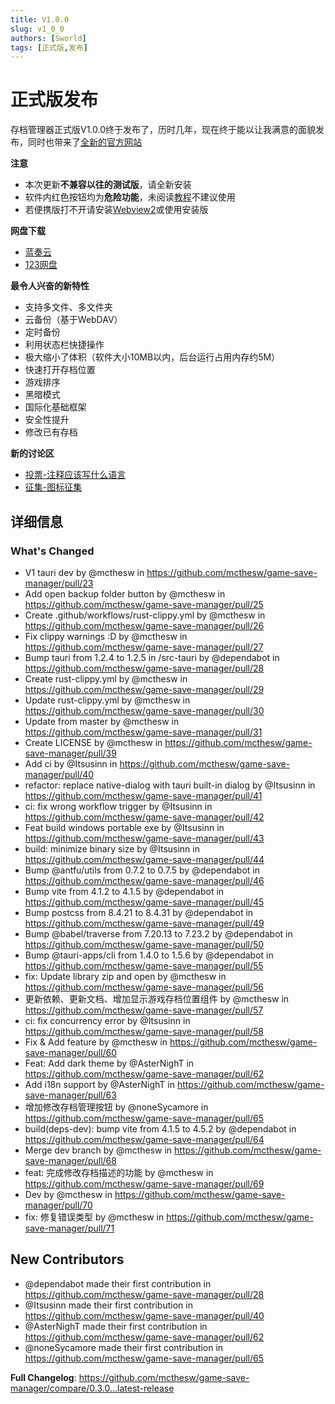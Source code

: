 ```yaml
---
title: V1.0.0
slug: v1_0_0
authors: [Sworld]
tags: [正式版,发布]
---
```

# 正式版发布
存档管理器正式版V1.0.0终于发布了，历时几年，现在终于能以让我满意的面貌发布，同时也带来了[全新的官方网站](https://help.sworld.club/)

**注意**
- 本次更新**不兼容以往的测试版**，请全新安装
- 软件内红色按钮均为**危险功能**，未阅读[教程](https://help.sworld.club/)不建议使用
- 若便携版打不开请安装[Webview2](https://developer.microsoft.com/microsoft-edge/webview2/)或使用安装版

**网盘下载**
- [蓝奏云](https://sworld.lanzv.com/b08e34poj?password=93vl)
- [123网盘](https://www.123pan.com/s/xdcDjv-Z8Al.html)

**最令人兴奋的新特性**
- 支持多文件、多文件夹
- 云备份（基于WebDAV）
- 定时备份
- 利用状态栏快捷操作
- 极大缩小了体积（软件大小10MB以内，后台运行占用内存约5M）
- 快速打开存档位置
- 游戏排序
- 黑暗模式
- 国际化基础框架
- 安全性提升
- 修改已有存档

**新的讨论区**
- [投票-注释应该写什么语言](https://github.com/mcthesw/game-save-manager/discussions/33)
- [征集-图标征集](https://github.com/mcthesw/game-save-manager/discussions/34)

## 详细信息

### What's Changed
* V1 tauri dev by @mcthesw in https://github.com/mcthesw/game-save-manager/pull/23
* Add open backup folder button by @mcthesw in https://github.com/mcthesw/game-save-manager/pull/25
* Create .github/workflows/rust-clippy.yml by @mcthesw in https://github.com/mcthesw/game-save-manager/pull/26
* Fix clippy warnings :D by @mcthesw in https://github.com/mcthesw/game-save-manager/pull/27
* Bump tauri from 1.2.4 to 1.2.5 in /src-tauri by @dependabot in https://github.com/mcthesw/game-save-manager/pull/28
* Create rust-clippy.yml by @mcthesw in https://github.com/mcthesw/game-save-manager/pull/29
* Update rust-clippy.yml by @mcthesw in https://github.com/mcthesw/game-save-manager/pull/30
* Update from master by @mcthesw in https://github.com/mcthesw/game-save-manager/pull/31
* Create LICENSE by @mcthesw in https://github.com/mcthesw/game-save-manager/pull/39
* Add ci by @Itsusinn in https://github.com/mcthesw/game-save-manager/pull/40
* refactor: replace native-dialog with tauri built-in dialog by @Itsusinn in https://github.com/mcthesw/game-save-manager/pull/41
* ci: fix wrong workflow trigger by @Itsusinn in https://github.com/mcthesw/game-save-manager/pull/42
* Feat build windows portable exe by @Itsusinn in https://github.com/mcthesw/game-save-manager/pull/43
* build: minimize binary size by @Itsusinn in https://github.com/mcthesw/game-save-manager/pull/44
* Bump @antfu/utils from 0.7.2 to 0.7.5 by @dependabot in https://github.com/mcthesw/game-save-manager/pull/46
* Bump vite from 4.1.2 to 4.1.5 by @dependabot in https://github.com/mcthesw/game-save-manager/pull/45
* Bump postcss from 8.4.21 to 8.4.31 by @dependabot in https://github.com/mcthesw/game-save-manager/pull/49
* Bump @babel/traverse from 7.20.13 to 7.23.2 by @dependabot in https://github.com/mcthesw/game-save-manager/pull/50
* Bump @tauri-apps/cli from 1.4.0 to 1.5.6 by @dependabot in https://github.com/mcthesw/game-save-manager/pull/55
* fix: Update library zip and open by @mcthesw in https://github.com/mcthesw/game-save-manager/pull/56
* 更新依赖、更新文档、增加显示游戏存档位置组件 by @mcthesw in https://github.com/mcthesw/game-save-manager/pull/57
* ci: fix concurrency error by @Itsusinn in https://github.com/mcthesw/game-save-manager/pull/58
* Fix & Add feature by @mcthesw in https://github.com/mcthesw/game-save-manager/pull/60
* Feat: Add dark theme by @AsterNighT in https://github.com/mcthesw/game-save-manager/pull/62
* Add i18n support by @AsterNighT in https://github.com/mcthesw/game-save-manager/pull/63
* 增加修改存档管理按钮 by @noneSycamore in https://github.com/mcthesw/game-save-manager/pull/65
* build(deps-dev): bump vite from 4.1.5 to 4.5.2 by @dependabot in https://github.com/mcthesw/game-save-manager/pull/64
* Merge dev branch by @mcthesw in https://github.com/mcthesw/game-save-manager/pull/68
* feat: 完成修改存档描述的功能 by @mcthesw in https://github.com/mcthesw/game-save-manager/pull/69
* Dev by @mcthesw in https://github.com/mcthesw/game-save-manager/pull/70
* fix: 修复错误类型 by @mcthesw in https://github.com/mcthesw/game-save-manager/pull/71

## New Contributors
* @dependabot made their first contribution in https://github.com/mcthesw/game-save-manager/pull/28
* @Itsusinn made their first contribution in https://github.com/mcthesw/game-save-manager/pull/40
* @AsterNighT made their first contribution in https://github.com/mcthesw/game-save-manager/pull/62
* @noneSycamore made their first contribution in https://github.com/mcthesw/game-save-manager/pull/65

**Full Changelog**: https://github.com/mcthesw/game-save-manager/compare/0.3.0...latest-release